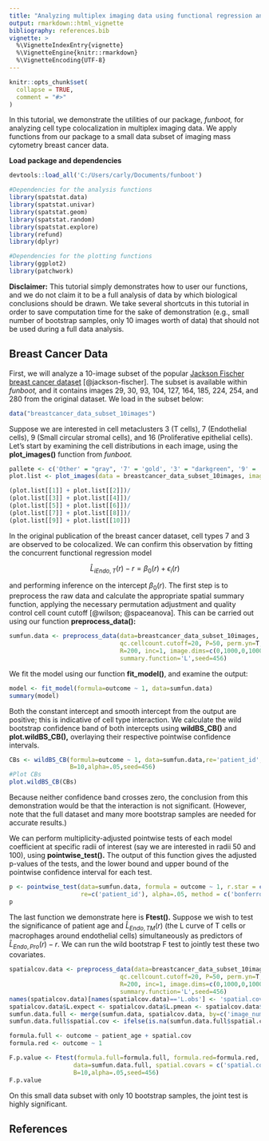 ```yaml
---
title: "Analyzing multiplex imaging data using functional regression and wild bootstrap"
output: rmarkdown::html_vignette
bibliography: references.bib  
vignette: >
  %\VignetteIndexEntry{vignette}
  %\VignetteEngine{knitr::rmarkdown}
  %\VignetteEncoding{UTF-8}
---
```


```r
knitr::opts_chunk$set(
  collapse = TRUE,
  comment = "#>"
)
```

In this tutorial, we demonstrate the utilities of our package, *funboot,* for analyzing cell type colocalization in multiplex imaging data.  We apply functions from our package to a small data subset of imaging mass cytometry breast cancer data.

**Load package and dependencies**

```r
devtools::load_all('C:/Users/carly/Documents/funboot') 

#Dependencies for the analysis functions
library(spatstat.data)
library(spatstat.univar)
library(spatstat.geom)
library(spatstat.random)
library(spatstat.explore)
library(refund)
library(dplyr)

#Dependencies for the plotting functions
library(ggplot2)
library(patchwork)

```

**Disclaimer:**  This tutorial simply demonstrates how to user our functions, and we do not claim it to be a full analysis of data by which biological conclusions should be drawn.  We take several shortcuts in this tutorial in order to save computation time for the sake of demonstration (e.g., small number of bootstrap samples, only 10 images worth of data) that should not be used during a full data analysis.

## Breast Cancer Data

First, we will analyze a 10-image subset of the popular [Jackson Fischer breast cancer dataset](https://bodenmillergroup.github.io/imcdatasets/) [@jackson-fischer].  The subset is available within *funboot,* and it contains images 29, 30, 93, 104, 127, 164, 185, 224, 254, and 280 from the original dataset.  We load in the subset below:  

```r
data("breastcancer_data_subset_10images")
```

Suppose we are interested in cell metaclusters 3 (T cells), 7 (Endothelial cells), 9 (Small circular stromal cells), and 16 (Proliferative epithelial cells).  Let's start by examining the cell distributions in each image, using the **plot_images()** function from *funboot.*

```r
pallete <- c('Other' = "gray", '7' = 'gold', '3' = "darkgreen", '9' = 'skyblue', '16'='cyan4')
plot.list <- plot_images(data = breastcancer_data_subset_10images, images.to.plot = unique(breastcancer_data_subset_10images$image_number), cell.types.to.plot=c(7,3,9,16), pallete=pallete)

(plot.list[[1]] + plot.list[[2]])/
(plot.list[[3]] + plot.list[[4]])/
(plot.list[[5]] + plot.list[[6]])/
(plot.list[[7]] + plot.list[[8]])/
(plot.list[[9]] + plot.list[[10]])

```

In the original publication of the breast cancer dataset, cell types 7 and 3 are observed to be colocalized.  We can confirm this observation by fitting the concurrent functional regression model   

$$
\hat{L}_{iEndo,T}(r) - r = \beta_0(r) + \epsilon_i(r)
$$

and performing inference on the intercept $\beta_0(r)$.  The first step is to preprocess the raw data and calculate the appropriate spatial summary function, applying the necessary permutation adjustment and quality control cell count cutoff [@wilson; @spaceanova].  This can be carried out using our function **preprocess_data():**


```r
sumfun.data <- preprocess_data(data=breastcancer_data_subset_10images, from.cell=7, to.cell=3,
                               qc.cellcount.cutoff=20, P=50, perm.yn=T,
                               R=200, inc=1, image.dims=c(0,1000,0,1000),
                               summary.function='L',seed=456)

```
We fit the model using our function **fit_model()**, and examine the output:

```r
model <- fit_model(formula=outcome ~ 1, data=sumfun.data)
summary(model)

```
Both the constant intercept and smooth intercept from the output are positive; this is indicative of cell type interaction.  We calculate the wild bootstrap confidence band of both intercepts using **wildBS_CB()** and **plot.wildBS_CB(),** overlaying their respective pointwise confidence intervals.  

```r
CBs <- wildBS_CB(formula=outcome ~ 1, data=sumfun.data,re='patient_id',
                 B=10,alpha=.05,seed=456)
#Plot CBs
plot.wildBS_CB(CBs)

```

Because neither confidence band crosses zero, the conclusion from this demonstration would be that the interaction is not significant. (However, note that the full dataset and many more bootstrap samples are needed for accurate results.) 

We can perform multiplicity-adjusted pointwise tests of each model coefficient at specific radii of interest (say we are interested in radii 50 and 100), using **pointwise_test().**  The output of this function gives the adjusted p-values of the tests, and the lower bound and upper bound of the pointwise confidence interval for each test. 

```r
p <- pointwise_test(data=sumfun.data, formula = outcome ~ 1, r.star = c(50,100),
                    re=c('patient_id'), alpha=.05, method = c('bonferroni'))
p

```

The last function we demonstrate here is **Ftest().**  Suppose we wish to test the significance of patient age and $\hat{L}_{Endo,TM}(r)$ (the L curve of T cells or macrophages around endothelial cells) simultaneously as predictors of $\hat{L}_{Endo,Pro}(r) - r$. We can run the wild bootstrap F test to jointly test these two covariates.

```r
spatialcov.data <- preprocess_data(data=breastcancer_data_subset_10images, from.cell=7, to.cell=16,
                               qc.cellcount.cutoff=20, P=50, perm.yn=T,
                               R=200, inc=1, image.dims=c(0,1000,0,1000),
                               summary.function='L',seed=456)
names(spatialcov.data)[names(spatialcov.data)=='L.obs'] <- 'spatial.cov'
spatialcov.data$L.expect <- spatialcov.data$L.pmean <- spatialcov.data$outcome <- NULL
sumfun.data.full <- merge(sumfun.data, spatialcov.data, by=c('image_number','r','patient_id','patient_age','tumor_grade'),all=T) 
sumfun.data.full$spatial.cov <- ifelse(is.na(sumfun.data.full$spatial.cov), 0, sumfun.data.full$spatial.cov)

formula.full <- outcome ~ patient_age + spatial.cov 
formula.red <- outcome ~ 1 

F.p.value <- Ftest(formula.full=formula.full, formula.red=formula.red,
                  data=sumfun.data.full, spatial.covars = c('spatial.cov'),
                  B=10,alpha=.05,seed=456)
F.p.value

```
On this small data subset with only 10 bootstrap samples, the joint test is highly significant.


## References









